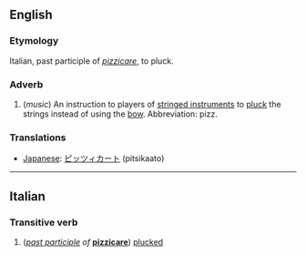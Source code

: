==English==
=== Etymology ===
Italian, past participle of ''[[pizzicare]]'', to pluck.

===Adverb===
#(''music'') An instruction to players of [[stringed instrument]]s to [[pluck]] the strings instead of using the [[bow]].  Abbreviation: pizz.

===Translations===
*[[Japanese]]: [[ピッツィカート]] (pitsikaato)

----

==Italian==
===Transitive verb===

#(''[[past participle]] of'' '''[[pizzicare]]''') [[pluck]]ed